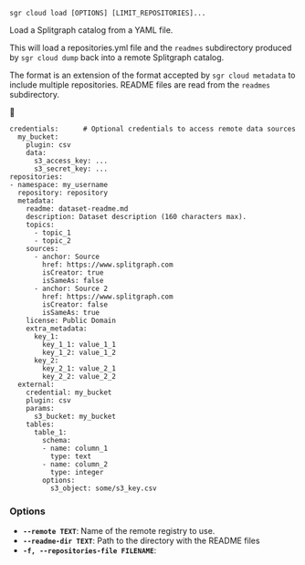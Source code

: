 
```sgr cloud load [OPTIONS] [LIMIT_REPOSITORIES]...```

Load a Splitgraph catalog from a YAML file.

This will load a repositories.yml file and the `readmes` subdirectory produced by
`sgr cloud dump` back into a remote Splitgraph catalog.

The format is an extension of the format accepted by `sgr cloud metadata` to include multiple
repositories. README files are read from the `readmes` subdirectory.


```
credentials:      # Optional credentials to access remote data sources
  my_bucket:
    plugin: csv
    data:
      s3_access_key: ...
      s3_secret_key: ...
repositories:
- namespace: my_username
  repository: repository
  metadata:
    readme: dataset-readme.md
    description: Dataset description (160 characters max).
    topics:
      - topic_1
      - topic_2
    sources:
      - anchor: Source
        href: https://www.splitgraph.com
        isCreator: true
        isSameAs: false
      - anchor: Source 2
        href: https://www.splitgraph.com
        isCreator: false
        isSameAs: true
    license: Public Domain
    extra_metadata:
      key_1:
        key_1_1: value_1_1
        key_1_2: value_1_2
      key_2:
        key_2_1: value_2_1
        key_2_2: value_2_2
  external:
    credential: my_bucket
    plugin: csv
    params:
      s3_bucket: my_bucket
    tables:
      table_1:
        schema:
        - name: column_1
          type: text
        - name: column_2
          type: integer
        options:
          s3_object: some/s3_key.csv
```

### Options

  * **`--remote TEXT`**: Name of the remote registry to use.
  * **`--readme-dir TEXT`**: Path to the directory with the README files
  * **`-f, --repositories-file FILENAME`**: 

